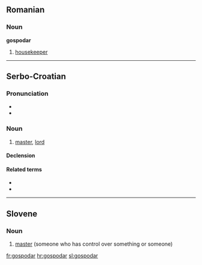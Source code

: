 ==Romanian==

===Noun===

'''gospodar'''

# [[housekeeper]]

----

==Serbo-Croatian==

===Pronunciation===
* {{IPA|/gospǒdaːr/|lang=sh}}
* {{hyphenation|gos|po|dar}}

===Noun===
{{sh-noun|g=m|head=gospòdār|r|господар|госпо̀да̄р}}

# [[master]], [[lord]]

====Declension====
{{sh-decl-noun
|gospodar|gospodari
|gospodára|gospodara
|gospodaru|gospodarima
|gospodara|gospodare
|gospodaru|gospodari
|gospodaru|gospodarima
|gospodarom|gospodarima
}}

====Related terms====
* {{l|sh|gospodarica|gospodàrica}}
* {{l|sh|gospodariti|gospodáriti}}

----

==Slovene==

===Noun===
{{infl|sl|noun|g=m}}

# [[master]] (someone who has control over something or someone)

[[fr:gospodar]]
[[hr:gospodar]]
[[sl:gospodar]]